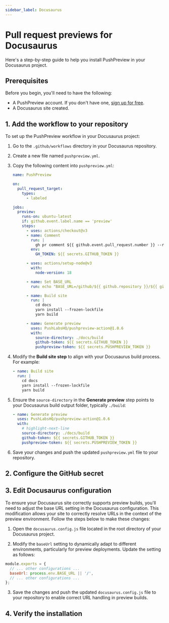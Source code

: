 ---
sidebar_label: Docusaurus
---


# Pull request previews for Docusaurus

Here's a step-by-step guide to help you install PushPreview in your Docusaurus project.

## Prerequisites

Before you begin, you'll need to have the following:

- A PushPreview account. If you don't have one, [sign up for free](https://app.pushpreview.com/accounts/signup/).
- A Docusaurus site created.

## 1. Add the workflow to your repository

To set up the PushPreview workflow in your Docusaurus project:

1. Go to the `.github/workflows` directory in your Docusaurus repository.

1. Create a new file named `pushpreview.yml`.

1. Copy the following content into `pushpreview.yml`:

    ```yaml
    name: PushPreview

    on:
      pull_request_target:
        types:
          - labeled

    jobs:
      preview:
        runs-on: ubuntu-latest
        if: github.event.label.name == 'preview'
        steps:
          - uses: actions/checkout@v3
          - name: Comment
            run: |
              gh pr comment ${{ github.event.pull_request.number }} --repo ${{ github.repository }} --body "⚙️ Hang tight! PushPreview is currently building your preview. We'll share the URL as soon as it's ready."
            env:
              GH_TOKEN: ${{ secrets.GITHUB_TOKEN }}

          - uses: actions/setup-node@v3
            with:
              node-version: 18

          - name: Set BASE_URL
            run: echo "BASE_URL=/github/${{ github.repository }}/${{ github.event.number }}/" >> $GITHUB_ENV

          - name: Build site
            run: |
              cd docs
              yarn install --frozen-lockfile
              yarn build

          - name: Generate preview
            uses: PushLabsHQ/pushpreview-action@1.0.6
            with:
              source-directory: ./docs/build
              github-token: ${{ secrets.GITHUB_TOKEN }}
              pushpreview-token: ${{ secrets.PUSHPREVIEW_TOKEN }}
    ```

1. Modify the **Build site step** to align with your Docusaurus build process. For example:

    ```yaml
    - name: Build site
      run: |
        cd docs
        yarn install --frozen-lockfile
        yarn build
    ```
    
1. Ensure the `source-directory` in the **Generate preview** step points to your Docusaurus build output folder, typically `./build`:

    ```yaml
    - name: Generate preview
      uses: PushLabsHQ/pushpreview-action@1.0.6
      with:
        # highlight-next-line
        source-directory: ./docs/build
        github-token: ${{ secrets.GITHUB_TOKEN }}
        pushpreview-token: ${{ secrets.PUSHPREVIEW_TOKEN }}
    ```

1. Save your changes and push the updated `pushpreview.yml` file to your repository.

## 2. Configure the GitHub secret

<GitHubSecret />

## 3. Edit Docusaurus configuration

To ensure your Docusaurus site correctly supports preview builds, you'll need to adjust the base URL setting in the Docusaurus configuration.
This modification allows your site to correctly resolve URLs in the context of the preview environment.
Follow the steps below to make these changes:

1. Open the `docusaurus.config.js` file located in the root directory of your Docusaurus project.

1. Modify the `baseUrl` setting to dynamically adapt to different environments, particularly for preview deployments. Update the setting as follows:

  ```js
  module.exports = {
    // ... other configurations ...
    baseUrl: process.env.BASE_URL || '/',
    // ... other configurations ...
  };
  ```

3. Save the changes and push the updated `docusaurus.config.js` file to your repository to enable correct URL handling in preview builds.

## 4. Verify the installation

<VerifyInstallation />
